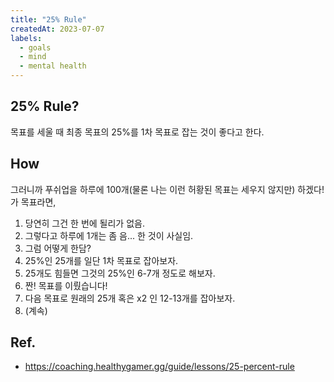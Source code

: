 ```yaml
---
title: "25% Rule"
createdAt: 2023-07-07
labels:
  - goals
  - mind
  - mental health
---
```


## 25% Rule?

목표를 세울 때 최종 목표의 25%를 1차 목표로 잡는 것이 좋다고 한다.

## How

그러니까 푸쉬업을 하루에 100개(물론 나는 이런 허황된 목표는 세우지 않지만) 하겠다! 가 목표라면,

1. 당연히 그건 한 번에 될리가 없음.
1. 그렇다고 하루에 1개는 좀 음... 한 것이 사실임.
1. 그럼 어떻게 한담?
1. 25%인 25개를 일단 1차 목표로 잡아보자.
1. 25개도 힘들면 그것의 25%인 6-7개 정도로 해보자.
1. 짠! 목표를 이뤘습니다!
1. 다음 목표로 원래의 25개 혹은 x2 인 12-13개를 잡아보자.
1. (계속)

## Ref.

- https://coaching.healthygamer.gg/guide/lessons/25-percent-rule
